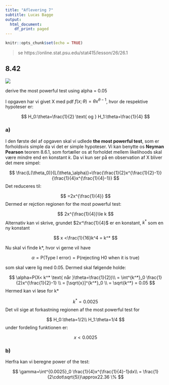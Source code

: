 ```yaml
---
title: "Aflevering 7"
subtitle: Lucas Bagge
output:
  html_document:
    df_print: paged
---
```


```r
knitr::opts_chunk$set(echo = TRUE)
```

> se https://online.stat.psu.edu/stat415/lesson/26/26.1

## 8.42

![](../Øvelser/billeder/8.42.png)

derive the most powerful test using alpha = 0.05

I opgaven har vi givet X med pdf $f(x;\theta)=\theta x^{\theta-1}$, hvor de respektive hypoteser er:

$$
H_0:\theta=\frac{1}{2} \text{ og } H_1:\theta=\frac{1}{4}
$$

### a)

I den første del af opgaven skal vi udlede **the most powerful test**, som er forholdsvis simple
da vi det er simple hypoteser. Vi kan benytte os **Neyman Pearson** teorem 8.6.1, som fortæller os at forholdet mellem likelihoods skal være mindre end en konstant *k*. Da vi kun ser på en observation af X bliver det mere simpel:

$$
\frac{L(\theta_0)}{L(\theta_\alpha)}=\frac{\frac{1}{2}x^{\frac{1}{2}-1}}{\frac{1}{4}x^{\frac{1}{4}-1}}
$$
Det reduceres  til:

$$
=2x^{\frac{1}{4}}
$$
Dermed er rejction regionen for the most powerful test:

$$
2x^{\frac{1}{4}}\le k
$$
Alternativ kan vi skrive, grundet $2x^\frac{1}{4}$ er en konstant, $k^*$ som en ny konstant

$$
x <\frac{1}{16}k^4 = k^*
$$

Nu skal vi finde k*, hvor vi gerne vil have

$$
\alpha=\text{P(Type I error)}=\text{P(rejecting H0 when it is true)}
$$

som skal være lig med 0.05. Dermed skal følgende holde:

$$
\alpha=P(X< k^* \text{ når }\theta=\frac{1}{2})\\
= \int^{k^*}_0 \frac{1}{2}x^{\frac{1}{2}-1} \\
= [\sqrt{x}]^{k^*}_0 \\
= \sqrt{k^*} = 0.05
$$
Hermed kan vi løse for k*

$$
k^*=0.0025
$$
Det vil sige at forkastning regionen af the most powerful test for

$$
H_0:\theta=1/2\\
H_1:\theta=1/4
$$
under fordeling funktionen er:

$$
x< 0.0025
$$


### b)

Herfra kan vi beregne power of the test:

$$
\gamma=\int^{0.0025}_0 \frac{1}{4}x^{\frac{1}{4}-1}dx\\
= \frac{1}{2\cdot\sqrt{5}}\approx22.36 \%
$$

